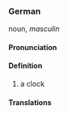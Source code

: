 ===German===
noun, ''masculin'' 

====Pronunciation====


====Definition====
# a clock


====Translations====